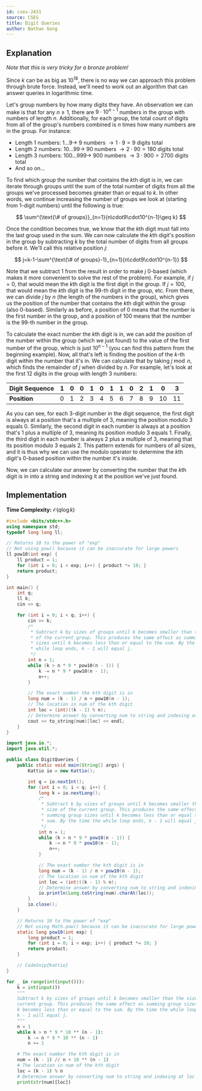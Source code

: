 ```yaml
---
id: cses-2431
source: CSES
title: Digit Queries
author: Nathan Gong
---
```


## Explanation

_Note that this is very tricky for a bronze problem!_

Since $k$ can be as big as $10^{18}$, there is no way we can approach this
problem through brute force. Instead, we'll need to work out an algorithm that
can answer queries in logarithmic time.

Let's group numbers by how many digits they have. An observation we can make is
that for any $n \geq 1$, there are $9 \cdot 10^{n-1}$ numbers in the group with
numbers of length $n$. Additionally, for each group, the total count of digits
from all of the group's numbers combined is $n$ times how many numbers are in
the group. For instance:

- Length $1$ numbers: $1\dots 9\rightarrow$ $9$ numbers $\rightarrow1\cdot9=9$
  digits total
- Length $2$ numbers: $10\dots 99\rightarrow$ $90$ numbers
  $\rightarrow2\cdot90=180$ digits total
- Length $3$ numbers: $100\dots 999\rightarrow$ $900$ numbers
  $\rightarrow3\cdot900=2700$ digits total
- And so on...

To find which group the number that contains the $k$th digit is in, we can
iterate through groups until the sum of the total number of digits from all the
groups we've processed becomes greater than or equal to $k$. In other words, we
continue increasing the number of groups we look at (starting from $1$-digit
numbers) until the following is true:

$$
\sum^{\text{\# of groups}}_{n=1}{n\cdot9\cdot10^{n-1}\geq k}
$$

Once the condition becomes true, we know that the $k$th digit must fall into
the last group used in the sum. We can now calculate the $k$th digit's position
in the group by subtracting $k$ by the total number of digits from all groups
before it. We'll call this relative position $j$:

$$
j=k-1-\sum^{\text{\# of groups}-1}_{n=1}{n\cdot9\cdot10^{n-1}}
$$

Note that we subtract $1$ from the result in order to make $j$ $0$-based (which
makes it more convenient to solve the rest of the problem). For example, if
$j=0$, that would mean the $k$th digit is the first digit in the group. If
$j=100$, that would mean the $k$th digit is the $99$-th digit in the group,
etc. From there, we can divide $j$ by $n$ (the length of the numbers in the
group), which gives us the position of the number that contains the $k$th digit
within the group (also $0$-based). Similarly as before, a position of $0$ means
that the number is the first number in the group, and a position of $100$ means
that the number is the $99$-th number in the group.

To calculate the exact number the $k$th digit is in, we can add the position of
the number within the group (which we just found) to the value of the first
number of the group, which is just $10^{n-1}$ (you can find this pattern from the
beginning example). Now, all that's left is finding the position of the $k$-th
digit within the number that it's in. We can calculate that by taking
$j \bmod n$, which finds the remainder of $j$ when divided by $n$. For example,
let's look at the first $12$ digits in the group with length $3$ numbers:

<center>

| Digit Sequence | $1$ | $0$ | $0$ | $1$ | $0$ | $1$ | $1$ | $0$ | $2$ | $1$ | $0$  | $3$  |
| -------------- | --- | --- | --- | --- | --- | --- | --- | --- | --- | --- | ---- | ---- |
| **Position**   | $0$ | $1$ | $2$ | $3$ | $4$ | $5$ | $6$ | $7$ | $8$ | $9$ | $10$ | $11$ |

</center>

As you can see, for each $3$-digit number in the digit sequence, the first digit
is always at a position that's a multiple of $3$, meaning the position modulo
$3$ equals $0$. Similarly, the second digit in each number is always at a
position that's $1$ plus a multiple of $3$, meaning its position modulo $3$
equals $1$. Finally, the third digit in each number is always $2$ plus a
multiple of $3$, meaning that its position modulo $3$ equals $2$. This pattern
extends for numbers of all sizes, and it is thus why we can use the modulo
operator to determine the $k$th digit's $0$-based position within the number
it's inside.

Now, we can calculate our answer by converting the number that the $k$th digit
is in into a string and indexing it at the position we've just found.

## Implementation

**Time Complexity:** $\mathcal{O}(q\log{k})$

<LanguageSection>

<CPPSection>

```cpp
#include <bits/stdc++.h>
using namespace std;
typedef long long ll;

// Returns 10 to the power of "exp"
// Not using pow() because it can be inaccurate for large powers
ll pow10(int exp) {
	ll product = 1;
	for (int i = 0; i < exp; i++) { product *= 10; }
	return product;
}

int main() {
	int q;
	ll k;
	cin >> q;

	for (int i = 0; i < q; i++) {
		cin >> k;
		/*
		 * Subtract k by sizes of groups until k becomes smaller than the size
		 * of the current group. This produces the same effect as summing group
		 * sizes until k becomes less than or equal to the sum. By the time the
		 * while loop ends, k - 1 will equal j.
		 */
		int n = 1;
		while (k > n * 9 * pow10(n - 1)) {
			k -= n * 9 * pow10(n - 1);
			n++;
		}

		// The exact number the kth digit is in
		long num = (k - 1) / n + pow10(n - 1);
		// The location in num of the kth digit
		int loc = (int)((k - 1) % n);
		// Determine answer by converting num to string and indexing at loc
		cout << to_string(num)[loc] << endl;
	}
}
```

</CPPSection>

<JavaSection>

```java
import java.io.*;
import java.util.*;

public class DigitQueries {
	public static void main(String[] args) {
		Kattio io = new Kattio();

		int q = io.nextInt();
		for (int i = 0; i < q; i++) {
			long k = io.nextLong();
			/*
			 * Subtract k by sizes of groups until k becomes smaller than the
			 * size of the current group. This produces the same effect as
			 * summing group sizes until k becomes less than or equal to the
			 * sum. By the time the while loop ends, k - 1 will equal j.
			 */
			int n = 1;
			while (k > n * 9 * pow10(n - 1)) {
				k -= n * 9 * pow10(n - 1);
				n++;
			}

			// The exact number the kth digit is in
			long num = (k - 1) / n + pow10(n - 1);
			// The location in num of the kth digit
			int loc = (int)((k - 1) % n);
			// Determine answer by converting num to string and indexing at loc
			io.println(Long.toString(num).charAt(loc));
		}
		io.close();
	}

	// Returns 10 to the power of "exp"
	// Not using Math.pow() because it can be inaccurate for large powers
	static long pow10(int exp) {
		long product = 1;
		for (int i = 0; i < exp; i++) { product *= 10; }
		return product;
	}

	// CodeSnip{Kattio}
}
```

</JavaSection>

<PySection>

```py
for _ in range(int(input())):
	k = int(input())
	"""
	Subtract k by sizes of groups until k becomes smaller than the size of the
	current group. This produces the same effect as summing group sizes until
	k becomes less than or equal to the sum. By the time the while loop ends,
	k - 1 will equal j.
	"""
	n = 1
	while k > n * 9 * 10 ** (n - 1):
		k -= n * 9 * 10 ** (n - 1)
		n += 1

	# The exact number the kth digit is in
	num = (k - 1) // n + 10 ** (n - 1)
	# The location in num of the kth digit
	loc = (k - 1) % n
	# Determine answer by converting num to string and indexing at loc
	print(str(num)[loc])
```

</PySection>

</LanguageSection>
